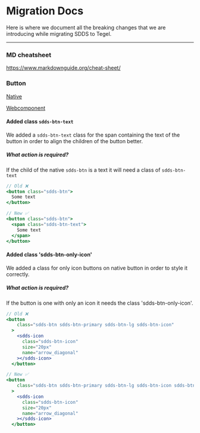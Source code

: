 
<Meta title="Intro/Migration" />

# Migration Docs

Here is where we document all the breaking changes that we are introducing while migrating SDDS to Tegel.

---

### MD cheatsheet

https://www.markdownguide.org/cheat-sheet/

### Button

[Native](/docs/components-button--native/)

[Webcomponent](/docs/components-button--native/)

#### Added class `sdds-btn-text`

We added a `sdds-btn-text` class for the span containing the text of the button in order
to align the children of the button better.

##### What action is required?

If the child of the native `sdds-btn` is a text it will need a class of `sdds-btn-text`

```jsx
// Old ❌
<button class="sdds-btn">
  Some text
</button>

// New ✅
<button class="sdds-btn">
  <span class="sdds-btn-text">
    Some text
  </span>
</button>
```

#### Added class 'sdds-btn-only-icon'

We added a class for only icon buttons on native button in order to style it correctly.

##### What action is required?

If the button is one with only an icon it needs the class 'sdds-btn-only-icon'.

```jsx
// Old ❌
<button
    class="sdds-btn sdds-btn-primary sdds-btn-lg sdds-btn-icon"
  >
    <sdds-icon
      class="sdds-btn-icon"
      size="20px"
      name="arrow_diagonal"
    ></sdds-icon>
  </button>

// New ✅
<button
    class="sdds-btn sdds-btn-primary sdds-btn-lg sdds-btn-icon sdds-btn-only-icon"
  >
    <sdds-icon
      class="sdds-btn-icon"
      size="20px"
      name="arrow_diagonal"
    ></sdds-icon>
  </button>
```
